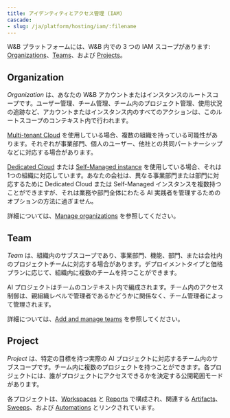 ```yaml
---
title: アイデンティティとアクセス管理 (IAM)
cascade:
- slug: /ja/platform/hosting/iam/:filename
---
```


W&B プラットフォームには、W&B 内での 3 つの IAM スコープがあります: [Organizations](#organization)、[Teams](#team)、および [Projects](#project)。

## Organization

*Organization* は、あなたの W&B アカウントまたはインスタンスのルートスコープです。ユーザー管理、チーム管理、チーム内のプロジェクト管理、使用状況の追跡など、アカウントまたはインスタンス内のすべてのアクションは、このルートスコープのコンテキスト内で行われます。

[Multi-tenant Cloud](/ja/platform/hosting/hosting-options/multi_tenant_cloud) を使用している場合、複数の組織を持っている可能性があります。それぞれが事業部門、個人のユーザー、他社との共同パートナーシップなどに対応する場合があります。

[Dedicated Cloud](/ja/platform/hosting/hosting-options/dedicated_cloud) または [Self-Managed instance](/ja/platform/hosting/hosting-options/Self-Managed) を使用している場合、それは1つの組織に対応しています。あなたの会社は、異なる事業部門または部門に対応するために Dedicated Cloud または Self-Managed インスタンスを複数持つことができますが、それは業務や部門全体にわたる AI 実践者を管理するためのオプションの方法に過ぎません。

詳細については、[Manage organizations](/ja/platform/hosting/iam/access-management/manage-organization/) を参照してください。

## Team

*Team* は、組織内のサブスコープであり、事業部門、機能、部門、または会社内のプロジェクトチームに対応する場合があります。デプロイメントタイプと価格プランに応じて、組織内に複数のチームを持つことができます。

AI プロジェクトはチームのコンテキスト内で編成されます。チーム内のアクセス制御は、親組織レベルで管理者であるかどうかに関係なく、チーム管理者によって管理されます。

詳細については、[Add and manage teams](/ja/platform/hosting/iam/access-management/manage-organization/#add-and-manage-teams) を参照してください。

## Project

*Project* は、特定の目標を持つ実際の AI プロジェクトに対応するチーム内のサブスコープです。チーム内に複数のプロジェクトを持つことができます。各プロジェクトには、誰がプロジェクトにアクセスできるかを決定する公開範囲モードがあります。

各プロジェクトは、[Workspaces](/ja/models/track/workspaces/) と [Reports](/ja/models/reports/) で構成され、関連する [Artifacts](/ja/models/artifacts/)、[Sweeps](/ja/models/sweeps/)、および [Automations](/ja/models/core/automations/) とリンクされています。